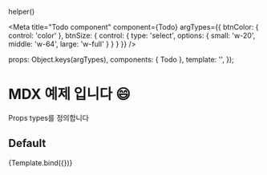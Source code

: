 helper()

<Meta
  title="Todo component"
  component={Todo}
  argTypes={{
    btnColor: { control: 'color' },
    btnSize: { control: { type: 'select', options: { small: 'w-20', middle: 'w-64', large: 'w-full' } } }
  }}
/>

  props: Object.keys(argTypes),
  components: { Todo },
  template: '<Todo :btnText="btnText" :btnColor="btnColor" :btnSize="btnSize" />',
});

# MDX 예제 입니다 😄

Props types를 정의합니다

## Default

<Canvas>
  <Story  name="Default" args={{	btnText: '등록',	btnColor: '#5dc4c0',	btnSize: 'w-full'}}>
    {Template.bind({})}
  </Story>
</Canvas>

<ArgsTable story="Default" />